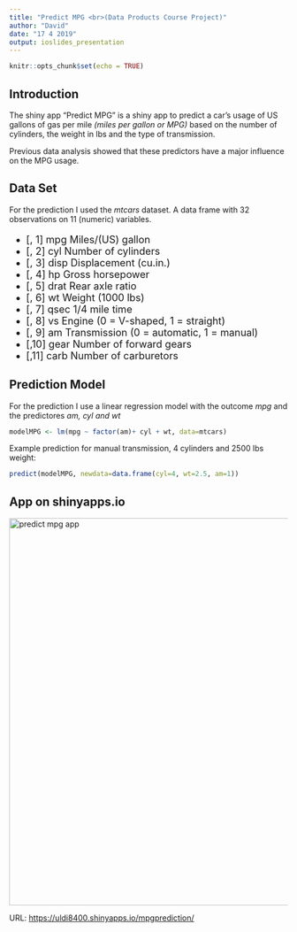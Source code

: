 ```yaml
---
title: "Predict MPG <br>(Data Products Course Project)"
author: "David"
date: "17 4 2019"
output: ioslides_presentation
---
```


```r
knitr::opts_chunk$set(echo = TRUE)
```

## Introduction

The shiny app "Predict MPG" is a shiny app to predict a car's usage of US gallons of gas per mile *(miles per gallon or MPG)* based on the number of cylinders, the weight in lbs and the type of transmission. 

Previous data analysis showed that these predictors have a major influence on the MPG usage.


## Data Set

For the prediction I used the *mtcars* dataset. A data frame with 32 observations on 11 (numeric) variables. 
<font size=4>

* [, 1]	mpg	Miles/(US) gallon 
* [, 2]	cyl	Number of cylinders 
* [, 3]	disp	Displacement (cu.in.) 
* [, 4]	hp	Gross horsepower 
* [, 5]	drat	Rear axle ratio 
* [, 6]	wt	Weight (1000 lbs) 
* [, 7]	qsec	1/4 mile time 
* [, 8]	vs	Engine (0 = V-shaped, 1 = straight) 
* [, 9]	am	Transmission (0 = automatic, 1 = manual) 
* [,10]	gear	Number of forward gears 
* [,11]	carb	Number of carburetors 

</font>

## Prediction Model
For the prediction I use a linear regression model with the outcome *mpg* and the predictores *am, cyl and wt*

```r
modelMPG <- lm(mpg ~ factor(am)+ cyl + wt, data=mtcars)
```

Example prediction for manual transmission, 4 cylinders and 2500 lbs weight:
```r
predict(modelMPG, newdata=data.frame(cyl=4, wt=2.5, am=1))
```


## App on shinyapps.io

<img src="predictmpg.png" alt="predict mpg app" width="700"/>

URL: <https://uldi8400.shinyapps.io/mpgprediction/>
